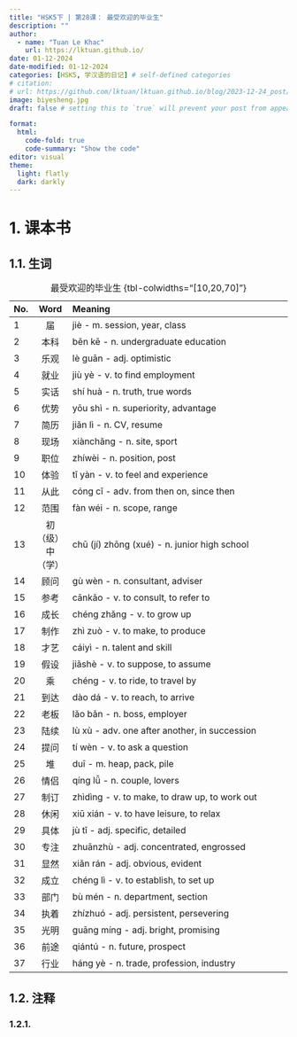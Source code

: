 ---
title: "HSK5下 | 第28课： 最受欢迎的毕业生"
description: ""
author:
  - name: "Tuan Le Khac"
    url: https://lktuan.github.io/
date: 01-12-2024
date-modified: 01-12-2024
categories: [HSK5, 学汉语的日记] # self-defined categories
# citation: 
# url: https://github.com/lktuan/lktuan.github.io/blog/2023-12-24_post/
image: biyesheng.jpg
draft: false # setting this to `true` will prevent your post from appearing on your listing page until you're ready!

format: 
  html: 
    code-fold: true
    code-summary: "Show the code"
editor: visual
theme:
  light: flatly
  dark: darkly
---

# 1. 课本书

## 1.1. 生词

| No. | Word | Meaning                                                     |
|:----|:----:|:------------------------------------------------------------|
|1|届|jiè - m. session, year, class|
|2|本科|běn kē - n. undergraduate education|
|3|乐观|lè guān - adj. optimistic|
|4|就业|jiù yè - v. to find employment|
|5|实话|shí huà - n. truth, true words|
|6|优势|yōu shì - n. superiority, advantage|
|7|简历|jiǎn lì - n. CV, resume|
|8|现场|xiànchǎng - n. site, sport|
|9|职位|zhíwèi - n. position, post|
|10|体验|tǐ yàn - v. to feel and experience|
|11|从此|cóng cǐ - adv. from then on, since then|
|12|范围|fàn wéi - n. scope, range|
|13|初（级）中（学）|chū (jí) zhōng (xué) - n. junior high school|
|14|顾问|gù wèn - n. consultant, adviser|
|15|参考|cānkǎo - v. to consult, to refer to|
|16|成长|chéng zhǎng - v. to grow up|
|17|制作|zhì zuò - v. to make, to produce|
|18|才艺|cáiyì - n. talent and skill|
|19|假设|jiǎshè - v. to suppose, to assume|
|20|乘|chéng - v. to ride, to travel by|
|21|到达|dào dá - v. to reach, to arrive|
|22|老板|lǎo bǎn - n. boss, employer|
|23|陆续|lù xù - adv. one after another, in succession|
|24|提问|tí wèn - v. to ask a question|
|25|堆|duī - m. heap, pack, pile|
|26|情侣|qíng lǚ - n. couple, lovers|
|27|制订|zhìdìng - v. to make, to draw up, to work out|
|28|休闲|xiū xián - v. to have leisure, to relax|
|29|具体|jù tǐ - adj. specific, detailed|
|30|专注|zhuānzhù - adj. concentrated, engrossed|
|31|显然|xiǎn rán - adj. obvious, evident|
|32|成立|chéng lì - v. to establish, to set up|
|33|部门|bù mén - n. department, section|
|34|执着|zhízhuó - adj. persistent, persevering|
|35|光明|guāng míng - adj. bright, promising|
|36|前途|qiántú - n. future, prospect|
|37|行业|háng yè - n. trade, profession, industry|

: 最受欢迎的毕业生 {tbl-colwidths="\[10,20,70\]"}

## 1.2. 注释

### 1.2.1.
